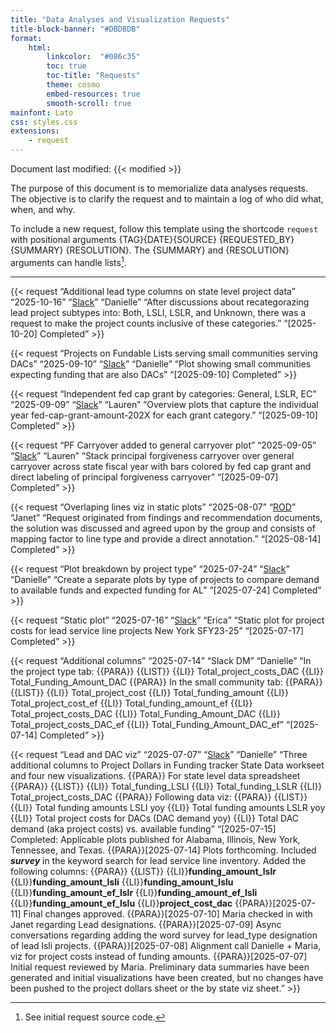 ```yaml
---
title: "Data Analyses and Visualization Requests"
title-block-banner: "#DBDBDB"
format: 
    html:
        linkcolor:  "#086c35"
        toc: true
        toc-title: "Requests"
        theme: cosmo
        embed-resources: true
        smooth-scroll: true
mainfont: Lato
css: styles.css
extensions: 
    - request
---
```


Document last modified: {{< modified >}}

::: {.callout-note appearance="simple"}
The purpose of this document is to memorialize data analyses requests. The objective is to clarify the request and to maintain a log of who did what, when, and why.

To include a new request, follow this template using the shortcode `request` with positional arguments {TAG}{DATE}{SOURCE} {REQUESTED_BY} {SUMMARY} {RESOLUTION}. The {SUMMARY} and {RESOLUTION} arguments can handle lists[^1].
:::

[^1]: See initial request source code.

------------------------------------------------------------------------
{{< request 
"Additional lead type columns on state level project data"
"2025-10-16"
"[Slack](https://enviropolicyinno.slack.com/archives/C08LXGF02AE/p1760646687258339)"
"Danielle"
"After discussions about recategorazing lead project subtypes into: Both, LSLI, LSLR, and Unknown, there was a request to make the project counts inclusive of these categories."
"[2025-10-20] Completed"
>}}

{{< request 
"Projects on Fundable Lists serving small communities serving DACs"
"2025-09-10"
"[Slack](https://enviropolicyinno.slack.com/archives/C08LXGF02AE/p1757529404074779)"
"Danielle"
"Plot showing small communities expecting funding that are also DACs"
"[2025-09-10] Completed"
>}}

{{< request 
"Independent fed cap grant by categories: General, LSLR, EC"
"2025-09-09"
"[Slack](https://enviropolicyinno.slack.com/archives/C08LXGF02AE/p1757445152789539?thread_ts=1757104941.967279&cid=C08LXGF02AE)"
"Lauren"
"Overview plots that capture the individual year fed-cap-grant-amount-202X for each grant category."
"[2025-09-10] Completed"
>}}

{{< request 
"PF Carryover added to general carryover plot"
"2025-09-05"
"[Slack](https://enviropolicyinno.slack.com/archives/C08LXGF02AE/p1757093964900689?thread_ts=1757024920.371109&cid=C08LXGF02AE)"
"Lauren"
"Stack principal forgiveness carryover over general carryover across state fiscal year with bars colored by fed cap grant and direct labeling of principal forgiveness carryover"
"[2025-09-07] Completed"
>}}

{{< request 
"Overlaping lines viz in static plots"
"2025-08-07"
"[ROD](https://docs.google.com/document/d/1tXmqVYR7sLY_dD8xiqMMIIINsRmTzms0pA6Qq0ZeQjU/edit?tab=t.0#heading=h.cst0s9qykgpj)"
"Janet"
"Request originated from findings and recommendation documents, the solution was discussed and agreed upon by the group and consists of mapping factor to line type and provide a direct annotation."
"[2025-08-14] Completed"
>}}

{{< request 
"Plot breakdown by project type"
"2025-07-24"
"[Slack](https://enviropolicyinno.slack.com/archives/C08LXGF02AE/p1753380722430609?thread_ts=1752680250.203129&cid=C08LXGF02AE)"
"Danielle"
"Create a separate plots by type of projects to compare demand to available funds and expected funding for AL"
"[2025-07-24] Completed"
>}}

{{< request 
"Static plot"
"2025-07-16"
"[Slack](https://enviropolicyinno.slack.com/archives/C08LXGF02AE/p1752680250203129)"
"Erica"
"Static plot for project costs for lead service line projects New York SFY23-25"
"[2025-07-17] Completed"
>}}


{{< request 
"Additional columns"
"2025-07-14"
"Slack DM"
"Danielle"
"In the project type tab: 
{{PARA}} 
{{LIST}} 
{{LI}} Total_project_costs_DAC
{{LI}} Total_Funding_Amount_DAC
{{PARA}} 
In the small community tab:
{{PARA}} 
{{LIST}} 
{{LI}} Total_project_cost
{{LI}} Total_funding_amount
{{LI}} Total_project_cost_ef
{{LI}} Total_funding_amount_ef
{{LI}} Total_project_costs_DAC
{{LI}} Total_Funding_Amount_DAC
{{LI}} Total_project_costs_DAC_ef
{{LI}} Total_Funding_Amount_DAC_ef
"
"[2025-07-14] Completed"
>}}


{{< request 
"Lead and DAC viz" 
"2025-07-07" 
"[Slack](https://enviropolicyinno.slack.com/archives/C08LXGF02AE/p1751909873324029)" 
"Danielle" 
"Three additional columns to Project Dollars in Funding tracker State Data workseet and four new visualizations. 
{{PARA}} 
For state level data spreadsheet 
{{PARA}} 
{{LIST}} 
{{LI}} Total_funding_LSLI 
{{LI}} Total_funding_LSLR 
{{LI}} Total_project_costs_DAC 
{{PARA}} Following data viz: 
{{PARA}} 
{{LIST}} 
{{LI}} Total funding amounts LSLI yoy 
{{LI}} Total funding amounts LSLR yoy 
{{LI}} Total project costs for DACs (DAC demand yoy) 
{{LI}} Total DAC demand (aka project costs) vs. available funding "
"[2025-07-15] Completed: Applicable plots published for Alabama, Illinois, New York, Tennessee, and Texas.
{{PARA}}[2025-07-14] Plots forthcoming.
Included ***survey*** in the keyword search for lead service line inventory. Added the following columns: 
{{PARA}}
{{LIST}}
{{LI}}**funding_amount_lslr**
{{LI}}**funding_amount_lsli** 
{{LI}}**funding_amount_lslu**
{{LI}}**funding_amount_ef_lslr**
{{LI}}**funding_amount_ef_lsli**
{{LI}}**funding_amount_ef_lslu**
{{LI}}**project_cost_dac**
{{PARA}}[2025-07-11] Final changes approved. 
{{PARA}}[2025-07-10] Maria checked in with Janet regarding Lead designations. 
{{PARA}}[2025-07-09] Async conversations regarding adding the word survey for lead_type designation of lead lsli projects.
{{PARA}}[2025-07-08] Alignment call Danielle + Maria, viz for project costs instead of funding amounts.
{{PARA}}[2025-07-07] Initial request reviewed by Maria. Preliminary data summaries have been generated and initial visualizations have been created, but no changes have been pushed to the project dollars sheet or the by state viz sheet.
" 
>}}
